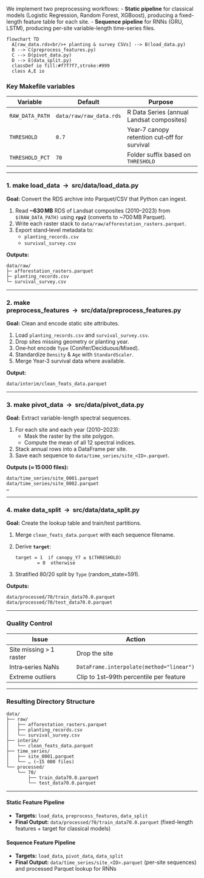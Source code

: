 
We implement two preprocessing workflows:
- **Static pipeline** for classical models (Logistic Regression, Random Forest, XGBoost), producing a fixed-length feature table for each site.
- **Sequence pipeline** for RNNs (GRU, LSTM), producing per-site variable-length time-series files.

```mermaid
flowchart TD
  A[raw_data.rds<br/>+ planting & survey CSVs] --> B(load_data.py)
  B --> C(preprocess_features.py)
  C --> D(pivot_data.py)
  D --> E(data_split.py)
  classDef io fill:#f7f7f7,stroke:#999
  class A,E io
```

### Key Makefile variables

| Variable         | Default                     | Purpose                                                      |
|------------------|-----------------------------|--------------------------------------------------------------|
| `RAW_DATA_PATH`  | `data/raw/raw_data.rds`     | R Data Series (annual Landsat composites)                    |
| `THRESHOLD`      | `0.7`                       | Year‑7 canopy retention cut‑off for survival                 |
| `THRESHOLD_PCT`  | `70`                        | Folder suffix based on `THRESHOLD`                           |

---

### 1. make load_data  →  src/data/load_data.py

**Goal:** Convert the RDS archive into Parquet/CSV that Python can ingest.

1. Read **~630 MB** RDS of Landsat composites (2010–2023) from `$(RAW_DATA_PATH)` using **`rpy2`** (converts to ~700 MB Parquet).  
2. Write each raster stack to `data/raw/afforestation_rasters.parquet`.  
3. Export stand‑level metadata to:
   - `planting_records.csv`  
   - `survival_survey.csv`

**Outputs:**
```
data/raw/
├─ afforestation_rasters.parquet
├─ planting_records.csv
└─ survival_survey.csv
```

---

### 2. make preprocess_features  →  src/data/preprocess_features.py

**Goal:** Clean and encode static site attributes.

1. Load `planting_records.csv` and `survival_survey.csv`.  
2. Drop sites missing geometry or planting year.  
3. One‑hot encode `Type` (Conifer/Deciduous/Mixed).  
4. Standardize `Density` & `Age` with `StandardScaler`.  
5. Merge Year‑3 survival data where available.

**Output:**
```
data/interim/clean_feats_data.parquet
```

---

### 3. make pivot_data  →  src/data/pivot_data.py

**Goal:** Extract variable-length spectral sequences.

1. For each site and each year (2010–2023):  
   - Mask the raster by the site polygon.  
   - Compute the mean of all 12 spectral indices.  
2. Stack annual rows into a DataFrame per site.  
3. Save each sequence to `data/time_series/site_<ID>.parquet`.

**Outputs (≈ 15 000 files):**
```
data/time_series/site_0001.parquet
data/time_series/site_0002.parquet
…
```

---

### 4. make data_split  →  src/data/data_split.py

**Goal:** Create the lookup table and train/test partitions.

1. Merge `clean_feats_data.parquet` with each sequence filename.  
2. Derive **`target`**:
   ```
   target = 1  if canopy_Y7 ≥ $(THRESHOLD)
           = 0  otherwise
   ```
3. Stratified 80/20 split by `Type` (random_state=591).

**Outputs:**
```
data/processed/70/train_data70.0.parquet
data/processed/70/test_data70.0.parquet
```

---

### Quality Control

| Issue                       | Action                                  |
|-----------------------------|-----------------------------------------|
| Site missing > 1 raster     | Drop the site                           |
| Intra‑series NaNs           | `DataFrame.interpolate(method="linear")`|
| Extreme outliers            | Clip to 1st–99th percentile per feature |

---

### Resulting Directory Structure

```text
data/
├── raw/
│   ├── afforestation_rasters.parquet
│   ├── planting_records.csv
│   └── survival_survey.csv
├── interim/
│   └── clean_feats_data.parquet
├── time_series/
│   ├── site_0001.parquet
│   └── … (~15 000 files)
└── processed/
    └── 70/
        ├── train_data70.0.parquet
        └── test_data70.0.parquet
```

---

#### Static Feature Pipeline
- **Targets:** `load_data`, `preprocess_features`, `data_split`  
- **Final Output:** `data/processed/70/train_data70.0.parquet` (fixed-length features + target for classical models)

#### Sequence Feature Pipeline
- **Targets:** `load_data`, `pivot_data`, `data_split`  
- **Final Output:** `data/time_series/site_<ID>.parquet` (per-site sequences) and processed Parquet lookup for RNNs
